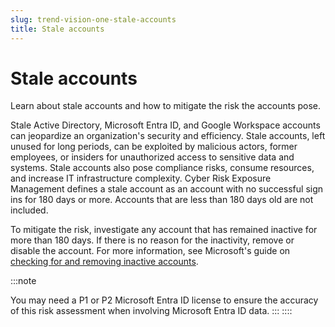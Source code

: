 ```yaml
---
slug: trend-vision-one-stale-accounts
title: Stale accounts
---
```

# Stale accounts

Learn about stale accounts and how to mitigate the risk the accounts pose.

Stale Active Directory, Microsoft Entra ID, and Google Workspace accounts can jeopardize an organization's security and efficiency. Stale accounts, left unused for long periods, can be exploited by malicious actors, former employees, or insiders for unauthorized access to sensitive data and systems. Stale accounts also pose compliance risks, consume resources, and increase IT infrastructure complexity. Cyber Risk Exposure Management defines a stale account as an account with no successful sign ins for 180 days or more. Accounts that are less than 180 days old are not included.

To mitigate the risk, investigate any account that has remained inactive for more than 180 days. If there is no reason for the inactivity, remove or disable the account. For more information, see Microsoft's guide on [checking for and removing inactive accounts](https://learn.microsoft.com/en-us/services-hub/unified/health/remediation-steps-ad/regularly-check-for-and-remove-inactive-user-accounts-in-active-directory).

:::note

You may need a P1 or P2 Microsoft Entra ID license to ensure the accuracy of this risk assessment when involving Microsoft Entra ID data.
:::
::::
